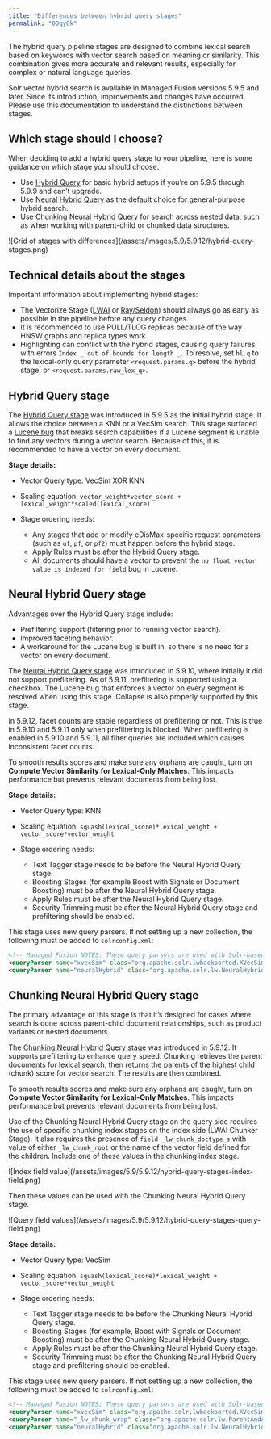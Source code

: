 ```yaml
---
title: "Differences between hybrid query stages"
permalink: "00qy0k"
---
```


The hybrid query pipeline stages are designed to combine lexical search based on keywords with vector search based on meaning or similarity.
This combination gives more accurate and relevant results, especially for complex or natural language queries.

Solr vector hybrid search is available in Managed Fusion versions 5.9.5 and later.
Since its introduction, improvements and changes have occurred.
Please use this documentation to understand the distinctions between stages.

## Which stage should I choose?

When deciding to add a hybrid query stage to your pipeline, here is some guidance on which stage you should choose.

* Use [Hybrid Query](#hybrid-query) for basic hybrid setups if you’re on 5.9.5 through 5.9.9 and can’t upgrade.
* Use [Neural Hybrid Query](#neural-hybrid-query) as the default choice for general-purpose hybrid search.
* Use [Chunking Neural Hybrid Query](#chunking-neural-hybrid-query) for search across nested data, such as when working with parent-child or chunked data structures.

<Frame>![Grid of stages with differences](/assets/images/5.9/5.9.12/hybrid-query-stages.png)</Frame>

## Technical details about the stages

Important information about implementing hybrid stages:

* The Vectorize Stage ([LWAI](/managed-fusion/5.9/uxpzzw/lwai-vectorize-query) or [Ray/Seldon](/managed-fusion/5.9/4engao/ray-seldon-vectorize-query-stage)) should always go as early as possible in the pipeline before any query changes.
* It is recommended to use PULL/TLOG replicas because of the way HNSW graphs and replica types work.
* Highlighting can conflict with the hybrid stages, causing query failures with errors `Index _ out of bounds for length _`. To resolve, set `hl.q` to the lexical-only query parameter `<request.params.q>` before the hybrid stage, or `<request.params.raw_lex_q>`.

## Hybrid Query stage

The [Hybrid Query stage](/managed-fusion/5.9/23oiz7/hybrid-query-stage) was introduced in 5.9.5 as the initial hybrid stage.
It allows the choice between a KNN or a VecSim search.
This stage surfaced a [Lucene bug](https://github.com/apache/lucene/issues/13105) that breaks search capabilities if a Lucene segment is unable to find any vectors during a vector search.
Because of this, it is recommended to have a vector on every document.

**Stage details:**

* Vector Query type: VecSim XOR KNN
* Scaling equation: `vector_weight*vector_score + lexical_weight*scaled(lexical_score)`
* Stage ordering needs:

  + Any stages that add or modify eDisMax-specific request parameters (such as `uf`, `pf`, or `pf2`) must happen before the hybrid stage.
  + Apply Rules must be after the Hybrid Query stage.
  + All documents should have a vector to prevent the `no float vector value is indexed for field` bug in Lucene.

## Neural Hybrid Query stage

Advantages over the Hybrid Query stage include:

* Prefiltering support (filtering prior to running vector search).
* Improved faceting behavior.
* A workaround for the Lucene bug is built in, so there is no need for a vector on every document.

The [Neural Hybrid Query stage](/managed-fusion/5.9/4xm0li/neural-hybrid-query-stage) was introduced in 5.9.10, where initially it did not support prefiltering.
As of 5.9.11, prefiltering is supported using a checkbox.
The Lucene bug that enforces a vector on every segment is resolved when using this stage.
Collapse is also properly supported by this stage.

In 5.9.12, facet counts are stable regardless of prefiltering or not.
This is true in 5.9.10 and 5.9.11 only when prefiltering is blocked.
When prefiltering is enabled in 5.9.10 and 5.9.11, all filter queries are included which causes inconsistent facet counts.

To smooth results scores and make sure any orphans are caught, turn on **Compute Vector Similarity for Lexical-Only Matches**.
This impacts performance but prevents relevant documents from being lost.

**Stage details:**

* Vector Query type: KNN
* Scaling equation: `squash(lexical_score)*lexical_weight + vector_score*vector_weight`
* Stage ordering needs:

  + Text Tagger stage needs to be before the Neural Hybrid Query stage.
  + Boosting Stages (for example Boost with Signals or Document Boosting) must be after the Neural Hybrid Query stage.
  + Apply Rules must be after the Neural Hybrid Query stage.
  + Security Trimming must be after the Neural Hybrid Query stage and prefiltering should be enabled.

This stage uses new query parsers.
If not setting up a new collection, the following must be added to `solrconfig.xml`:

```xml
<!-- Managed Fusion NOTES: These query parsers are used with Solr-based vector search -->
<queryParser name="xvecSim" class="org.apache.solr.lwbackported.XVecSimQParserPlugin"/>
<queryParser name="neuralHybrid" class="org.apache.solr.lw.NeuralHybridQParserPlugin"/>
```

## Chunking Neural Hybrid Query stage

The primary advantage of this stage is that it’s designed for cases where search is done across parent-child document relationships, such as product variants or nested documents.

The [Chunking Neural Hybrid Query stage](/managed-fusion/5.9/ylgrnx/chunking-neural-hybrid-query-stage) was introduced in 5.9.12.
It supports prefiltering to enhance query speed.
Chunking retrieves the parent documents for lexical search, then returns the parents of the highest child (chunk) score for vector search.
The results are then combined.

To smooth results scores and make sure any orphans are caught, turn on **Compute Vector Similarity for Lexical-Only Matches**.
This impacts performance but prevents relevant documents from being lost.

Use of the Chunking Neural Hybrid Query stage on the query side requires the use of specific chunking index stages on the index side (LWAI Chunker Stage).
It also requires the presence of `field _lw_chunk_doctype_s` with value of either `_lw_chunk_root` or the name of the vector field defined for the children.
Include one of these values in the chunking index stage.

<Frame>![Index field value](/assets/images/5.9/5.9.12/hybrid-query-stages-index-field.png)</Frame>

Then these values can be used with the Chunking Neural Hybrid Query stage.

<Frame>![Query field values](/assets/images/5.9/5.9.12/hybrid-query-stages-query-field.png)</Frame>

**Stage details:**

* Vector Query type: VecSim
* Scaling equation: `squash(lexical_score)*lexical_weight + vector_score*vector_weight`
* Stage ordering needs:

  + Text Tagger stage needs to be before the Chunking Neural Hybrid Query stage.
  + Boosting Stages (for example, Boost with Signals or Document Boosting) must be after the Chunking Neural Hybrid Query stage.
  + Apply Rules must be after the Chunking Neural Hybrid Query stage.
  + Security Trimming must be after the Chunking Neural Hybrid Query stage and prefiltering should be enabled.

This stage uses new query parsers.
If not setting up a new collection, the following must be added to `solrconfig.xml`:

```xml
<!-- Managed Fusion NOTES: These query parsers are used with Solr-based vector search -->
<queryParser name="xvecSim" class="org.apache.solr.lwbackported.XVecSimQParserPlugin"/>
<queryParser name="_lw_chunk_wrap" class="org.apache.solr.lw.ParentAndAllKidsWrapperQParserPlugin"/>
<queryParser name="neuralHybrid" class="org.apache.solr.lw.NeuralHybridQParserPlugin"/>
```
